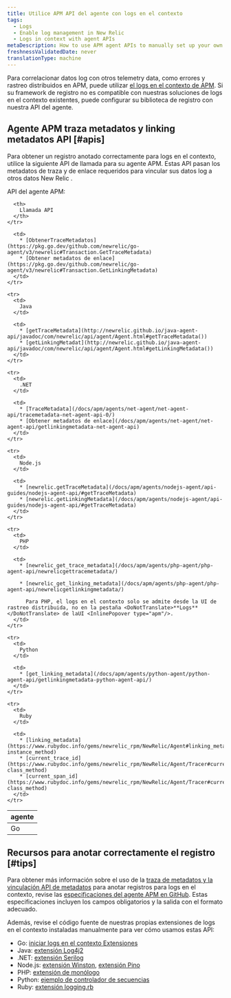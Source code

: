 ```yaml
---
title: Utilice APM API del agente con logs en el contexto
tags:
  - Logs
  - Enable log management in New Relic
  - Logs in context with agent APIs
metaDescription: How to use APM agent APIs to manually set up your own logs-in-context solution in New Relic.
freshnessValidatedDate: never
translationType: machine
---
```


Para correlacionar datos log con otros telemetry data, como errores y rastreo distribuidos en APM, puede utilizar [el logs en el contexto de APM](/docs/apm/new-relic-apm/getting-started/get-started-logs-context). Si su framework de registro no es compatible con nuestras soluciones de logs en el contexto existentes, puede configurar su biblioteca de registro con nuestra <InlinePopover type="apm"/>API del agente.

## Agente APM traza metadatos y linking metadatos API [#apis]

Para obtener un registro anotado correctamente para logs en el contexto, utilice la siguiente API de llamada para su agente APM. Estas API pasan los metadatos de traza y de enlace requeridos para vincular sus datos log a otros datos New Relic .

API del agente APM:

<table>
  <thead>
    <tr>
      <th style={{ width: "150px" }}>
        <InlinePopover type="apm"/>agente
      </th>

      <th>
        Llamada API
      </th>
    </tr>
  </thead>

  <tbody>
    <tr>
      <td>
        Go
      </td>

      <td>
        * [ObtenerTraceMetadatos](https://pkg.go.dev/github.com/newrelic/go-agent/v3/newrelic#Transaction.GetTraceMetadata)
        * [Obtener metadatos de enlace](https://pkg.go.dev/github.com/newrelic/go-agent/v3/newrelic#Transaction.GetLinkingMetadata)
      </td>
    </tr>

    <tr>
      <td>
        Java
      </td>

      <td>
        * [getTraceMetadata](http://newrelic.github.io/java-agent-api/javadoc/com/newrelic/api/agent/Agent.html#getTraceMetadata())
        * [getLinkingMetadat](http://newrelic.github.io/java-agent-api/javadoc/com/newrelic/api/agent/Agent.html#getLinkingMetadata())
      </td>
    </tr>

    <tr>
      <td>
        .NET
      </td>

      <td>
        * [TraceMetadata](/docs/apm/agents/net-agent/net-agent-api/tracemetadata-net-agent-api-0/)
        * [Obtener metadatos de enlace](/docs/apm/agents/net-agent/net-agent-api/getlinkingmetadata-net-agent-api)
      </td>
    </tr>

    <tr>
      <td>
        Node.js
      </td>

      <td>
        * [newrelic.getTraceMetadata](/docs/apm/agents/nodejs-agent/api-guides/nodejs-agent-api/#getTraceMetadata)
        * [newrelic.getLinkingMetadata](/docs/apm/agents/nodejs-agent/api-guides/nodejs-agent-api/#getTraceMetadata)
      </td>
    </tr>

    <tr>
      <td>
        PHP
      </td>

      <td>
        * [newrelic_get_trace_metadata](/docs/apm/agents/php-agent/php-agent-api/newrelicgettracemetadata/)

        * [newrelic_get_linking_metadata](/docs/apm/agents/php-agent/php-agent-api/newrelicgetlinkingmetadata/)

          Para PHP, el logs en el contexto solo se admite desde la UI de rastreo distribuida, no en la pestaña <DoNotTranslate>**Logs**</DoNotTranslate> de laUI <InlinePopover type="apm"/>.
      </td>
    </tr>

    <tr>
      <td>
        Python
      </td>

      <td>
        * [get_linking_metadata](/docs/apm/agents/python-agent/python-agent-api/getlinkingmetadata-python-agent-api/)
      </td>
    </tr>

    <tr>
      <td>
        Ruby
      </td>

      <td>
        * [linking_metadata](https://www.rubydoc.info/gems/newrelic_rpm/NewRelic/Agent#linking_metadata-instance_method)
        * [current_trace_id](https://www.rubydoc.info/gems/newrelic_rpm/NewRelic/Agent/Tracer#current_trace_id-class_method)
        * [current_span_id](https://www.rubydoc.info/gems/newrelic_rpm/NewRelic/Agent/Tracer#current_span_id-class_method)
      </td>
    </tr>
  </tbody>
</table>

<InstallFeedback/>

## Recursos para anotar correctamente el registro [#tips]

Para obtener más información sobre el uso de la [traza de metadatos y la vinculación API de metadatos](#apis) para anotar registros para logs en el contexto, revise las [especificaciones del agente APM en GitHub](https://github.com/newrelic/newrelic-exporter-specs/tree/master/logging). Estas especificaciones incluyen los campos obligatorios y la salida con el formato adecuado.

Además, revise el código fuente de nuestras propias extensiones de logs en el contexto instaladas manualmente para ver cómo usamos estas API:

* Go: [iniciar logs en el contexto Extensiones](https://github.com/newrelic/go-agent/tree/master/v3/integrations/logcontext-v2)
* Java: [extensión Log4j2](https://github.com/newrelic/java-log-extensions/blob/master/log4j2/src/main/java/com/newrelic/logging/log4j2/NewRelicLayout.java)
* .NET: [extensión Serilog](https://github.com/newrelic/newrelic-logenricher-dotnet/tree/main/src/NewRelic.LogEnrichers.Serilog)
* Node.js: [extensión Winston](https://github.com/newrelic/newrelic-node-log-extensions/blob/main/packages/winston-log-enricher/lib/createFormatter.js), [extensión Pino](https://github.com/newrelic/newrelic-node-log-extensions/blob/main/packages/pino-log-enricher/lib/createFormatter.js)
* PHP: [extensión de monólogo](https://github.com/newrelic/newrelic-monolog-logenricher-php/blob/master/src/Formatter.php)
* Python: [ejemplo de controlador de secuencias](/docs/logs/logs-context/configure-logs-context-python/#python-formatter)
* Ruby: [extensión logging.rb](https://github.com/newrelic/newrelic-ruby-agent/blob/dev/lib/new_relic/agent/logging.rb)
